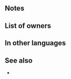 {{Weapon Infobox
|tagid=SID_短弓
|weaponType=Bow
|might=8
|range=2
|effectiveness=flying
|effect=Effective against flying foes. Deals +10 damage when Special triggers.
|cost=200
|exclusive=0
|userVersion1=Bow
|userVersion2=Arrow
|statModifiers=0,8,0,0,0
|next=Short Bow+
|promotionRarity=5
|promotionTier=1
|required=Steel Bow
|properties=random_all
}}
==Notes==
{{Effective damage bonus|flying}}
{{FlatDamage|special=1|10}}
==List of owners==
{{Skill Hero List}}
==In other languages==
{{OtherLanguages
|japanese=短弓
|german=Kurzbogen
|spanishEU=Arco corto
|spanishLA=Arco corto
|french=Arc court
|italian=Arco corto
|chineseTW=短弓
|portuguese=Arco curto
}}
==See also==
* 
{{Weapons Navbox}}